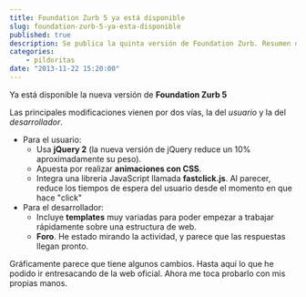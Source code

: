 ---
title: Foundation Zurb 5 ya está disponible
slug: foundation-zurb-5-ya-esta-disponible
published: true
description: Se publica la quinta versión de Foundation Zurb. Resumen de las novedades de la nueva versión
categories:
    - pildoritas
date: "2013-11-22 15:20:00"
---

Ya está disponible la nueva versión de **Foundation Zurb 5**

Las principales modificaciones vienen por dos vías, la del _usuario_ y la del _desarrollador_.

*	Para el usuario:
	*	Usa <strong>jQuery 2</strong> (la nueva versión de jQuery reduce un 10% aproximadamente su peso).
	*	Apuesta por realizar <strong>animaciones con CSS</strong>.
	*	Integra una libreria JavaScript llamada <strong>fastclick.js</strong>. Al parecer, reduce los tiempos de espera del usuario desde el momento en que hace "click"
*	Para el desarrollador:
	*	Incluye <strong>templates</strong> muy variadas para poder empezar a trabajar rápidamente sobre una estructura de web.
	*	<strong>Foro</strong>. He estado mirando la actividad, y parece que las respuestas llegan pronto.

Gráficamente parece que tiene algunos cambios. Hasta aquí lo que he podido ir entresacando de la web oficial. Ahora me toca probarlo con mis propias manos.
